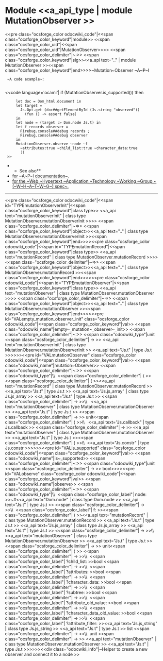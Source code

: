 =Module <<a_api_type | module MutationObserver >> =
<<pre class="ocsforge_color odocwiki_code"|<<span class="ocsforge_color_keyword"|module>> <<span class="ocsforge_color_uid"|<<span class="ocsforge_color_uid"|MutationObserver>>>> <<span class="ocsforge_color_delimiter"|~:>> <<span class="ocsforge_color_keyword"|sig>><<a_api text=".." | module MutationObserver >><<span class="ocsforge_color_keyword"|end>>>>~Mutation~Observer ~A~P~I


  ~A code example~:
  
<<code language='ocaml'|    if (MutationObserver.is_supported()) then
      let doc = Dom_html.document in
      let target =
        Js.Opt.get (doc##getElementById (Js.string "observed"))
          (fun () -> assert false)
      in
      let node = (target :> Dom.node Js.t) in
      let f records observer =
        Firebug.console##debug records ;
        Firebug.console##debug observer
      in
      MutationObserver.observe ~node ~f
        ~attributes:true ~child_list:true ~character_data:true
        ()
  >>

**See also**
* [[https://developer.mozilla.org/en-US/docs/Web/API/MutationObserver|for ~A~P~I documentation~.]]
* [[https://dom.spec.whatwg.org/#mutation-observers|for the ~Web ~Hypertext ~Application ~Technology ~Working ~Group ~(~W~H~A~T~W~G~) spec~.]]


----
<<pre class="ocsforge_color odocwiki_code"|<<span id="TYPEmutationObserverInit"|<<span class="ocsforge_color_keyword"|class type>> <<a_api text="mutationObserverInit" | class type MutationObserver.mutationObserverInit >>>> <<span class="ocsforge_color_delimiter"|~=>> <<span class="ocsforge_color_keyword"|object>><<a_api text=".." | class type MutationObserver.mutationObserverInit >><<span class="ocsforge_color_keyword"|end>>>><<pre class="ocsforge_color odocwiki_code"|<<span id="TYPEmutationRecord"|<<span class="ocsforge_color_keyword"|class type>> <<a_api text="mutationRecord" | class type MutationObserver.mutationRecord >>>> <<span class="ocsforge_color_delimiter"|~=>> <<span class="ocsforge_color_keyword"|object>><<a_api text=".." | class type MutationObserver.mutationRecord >><<span class="ocsforge_color_keyword"|end>>>><<pre class="ocsforge_color odocwiki_code"|<<span id="TYPEmutationObserver"|<<span class="ocsforge_color_keyword"|class type>> <<a_api text="mutationObserver" | class type MutationObserver.mutationObserver >>>> <<span class="ocsforge_color_delimiter"|~=>> <<span class="ocsforge_color_keyword"|object>><<a_api text=".." | class type MutationObserver.mutationObserver >><<span class="ocsforge_color_keyword"|end>>>><<pre id="VALempty_mutation_observer_init" class="ocsforge_color odocwiki_code"|<<span class="ocsforge_color_keyword"|val>> <<span class="odocwiki_name"|empty~_mutation~_observer~_init>> <<span class="ocsforge_color_delimiter"|~:>> <<span class="odocwiki_type"|unit <<span class="ocsforge_color_delimiter"| -> >> <<a_api text="mutationObserverInit" | class type MutationObserver.mutationObserverInit >> <<a_api text="Js.t" | type Js.t >>>>>><<pre id="VALmutationObserver" class="ocsforge_color odocwiki_code"|<<span class="ocsforge_color_keyword"|val>> <<span class="odocwiki_name"|mutation~Observer>> <<span class="ocsforge_color_delimiter"|~:>> <<span class="odocwiki_type"|\\  <<span class="ocsforge_color_delimiter"| ( >><<span class="ocsforge_color_delimiter"| ( >><<a_api text="mutationRecord" | class type MutationObserver.mutationRecord >> <<a_api text="Js.t" | type Js.t >> <<a_api text="Js.js_array" | class type Js.js_array >> <<a_api text="Js.t" | type Js.t >> <<span class="ocsforge_color_delimiter"| -> >>\\    <<a_api text="mutationObserver" | class type MutationObserver.mutationObserver >> <<a_api text="Js.t" | type Js.t >> <<span class="ocsforge_color_delimiter"| -> >> unit<<span class="ocsforge_color_delimiter"| ) >>\\   <<a_api text="Js.callback" | type Js.callback >> <<span class="ocsforge_color_delimiter"| -> >> <<a_api text="mutationObserver" | class type MutationObserver.mutationObserver >> <<a_api text="Js.t" | type Js.t >><<span class="ocsforge_color_delimiter"| ) >>\\  <<a_api text="Js.constr" | type Js.constr >>>>>><<pre id="VALis_supported" class="ocsforge_color odocwiki_code"|<<span class="ocsforge_color_keyword"|val>> <<span class="odocwiki_name"|is~_supported>> <<span class="ocsforge_color_delimiter"|~:>> <<span class="odocwiki_type"|unit <<span class="ocsforge_color_delimiter"| -> >> bool>>>><<pre id="VALobserve" class="ocsforge_color odocwiki_code"|<<span class="ocsforge_color_keyword"|val>> <<span class="odocwiki_name"|observe>> <<span class="ocsforge_color_delimiter"|~:>> <<span class="odocwiki_type"|\\  <<span class="ocsforge_color_label"| node: >>~#<<a_api text="Dom.node" | class type Dom.node >> <<a_api text="Js.t" | type Js.t >> <<span class="ocsforge_color_delimiter"| -> >>\\  <<span class="ocsforge_color_label"| f: >><<span class="ocsforge_color_delimiter"| ( >><<a_api text="mutationRecord" | class type MutationObserver.mutationRecord >> <<a_api text="Js.t" | type Js.t >> <<a_api text="Js.js_array" | class type Js.js_array >> <<a_api text="Js.t" | type Js.t >> <<span class="ocsforge_color_delimiter"| -> >>\\     <<a_api text="mutationObserver" | class type MutationObserver.mutationObserver >> <<a_api text="Js.t" | type Js.t >> <<span class="ocsforge_color_delimiter"| -> >> unit<<span class="ocsforge_color_delimiter"| ) >> <<span class="ocsforge_color_delimiter"| -> >>\\  <<span class="ocsforge_color_label"| ?child_list: >>bool <<span class="ocsforge_color_delimiter"| -> >>\\  <<span class="ocsforge_color_label"| ?attributes: >>bool <<span class="ocsforge_color_delimiter"| -> >>\\  <<span class="ocsforge_color_label"| ?character_data: >>bool <<span class="ocsforge_color_delimiter"| -> >>\\  <<span class="ocsforge_color_label"| ?subtree: >>bool <<span class="ocsforge_color_delimiter"| -> >>\\  <<span class="ocsforge_color_label"| ?attribute_old_value: >>bool <<span class="ocsforge_color_delimiter"| -> >>\\  <<span class="ocsforge_color_label"| ?character_data_old_value: >>bool <<span class="ocsforge_color_delimiter"| -> >>\\  <<span class="ocsforge_color_label"| ?attribute_filter: >><<a_api text="Js.js_string" | class type Js.js_string >> <<a_api text="Js.t" | type Js.t >> list <<span class="ocsforge_color_delimiter"| -> >>\\  unit <<span class="ocsforge_color_delimiter"| -> >> <<a_api text="mutationObserver" | class type MutationObserver.mutationObserver >> <<a_api text="Js.t" | type Js.t >>>>>><<div class="odocwiki_info"|~Helper to create a new observer and connect it to a node
>>
